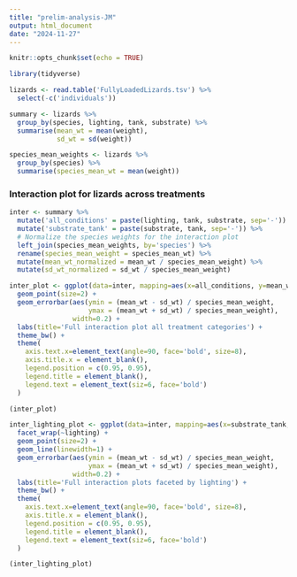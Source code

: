 ```yaml
---
title: "prelim-analysis-JM"
output: html_document
date: "2024-11-27"
---
```


```r
knitr::opts_chunk$set(echo = TRUE)
```

```r
library(tidyverse)

```


```r
lizards <- read.table('FullyLoadedLizards.tsv') %>% 
  select(-c('individuals'))

summary <- lizards %>%
  group_by(species, lighting, tank, substrate) %>% 
  summarise(mean_wt = mean(weight),
            sd_wt = sd(weight))

species_mean_weights <- lizards %>% 
  group_by(species) %>% 
  summarise(species_mean_wt = mean(weight))

```

### Interaction plot for lizards across treatments

```r
inter <- summary %>% 
  mutate('all_conditions' = paste(lighting, tank, substrate, sep='-')) %>% 
  mutate('substrate_tank' = paste(substrate, tank, sep='-')) %>% 
  # Normalize the species weights for the interaction plot
  left_join(species_mean_weights, by='species') %>% 
  rename(species_mean_weight = species_mean_wt) %>% 
  mutate(mean_wt_normalized = mean_wt / species_mean_weight) %>% 
  mutate(sd_wt_normalized = sd_wt / species_mean_weight)

```

```r
  
inter_plot <- ggplot(data=inter, mapping=aes(x=all_conditions, y=mean_wt_normalized, color=species)) +
  geom_point(size=2) +
  geom_errorbar(aes(ymin = (mean_wt - sd_wt) / species_mean_weight,
                    ymax = (mean_wt + sd_wt) / species_mean_weight),
                width=0.2) +
  labs(title='Full interaction plot all treatment categories') +
  theme_bw() +
  theme(
    axis.text.x=element_text(angle=90, face='bold', size=8),
    axis.title.x = element_blank(),
    legend.position = c(0.95, 0.95),
    legend.title = element_blank(),
    legend.text = element_text(siz=6, face='bold')
  )

(inter_plot)

```
```r
inter_lighting_plot <- ggplot(data=inter, mapping=aes(x=substrate_tank, y=mean_wt_normalized, color=species)) +
  facet_wrap(~lighting) +
  geom_point(size=2) +
  geom_line(linewidth=1) +
  geom_errorbar(aes(ymin = (mean_wt - sd_wt) / species_mean_weight,
                    ymax = (mean_wt + sd_wt) / species_mean_weight),
                width=0.2) +
  labs(title='Full interaction plots faceted by lighting') +
  theme_bw() +
  theme(
    axis.text.x=element_text(angle=90, face='bold', size=8),
    axis.title.x = element_blank(),
    legend.position = c(0.95, 0.95),
    legend.title = element_blank(),
    legend.text = element_text(siz=6, face='bold')
  )

(inter_lighting_plot)
```

